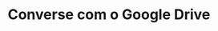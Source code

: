 ---
title: "Converse com o Google Drive"
url: "https://supermemory.ai/blog/building-an-ai-compliance-chatbot-with-supermemory-and-google-drive/"
---